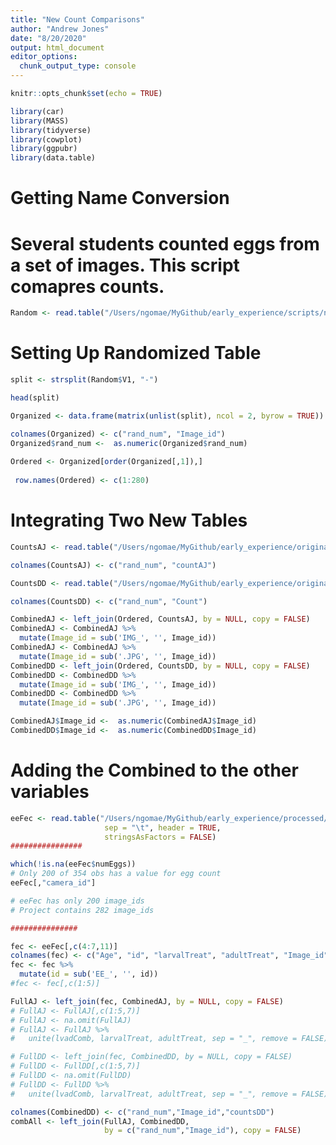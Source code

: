 ```yaml
---
title: "New Count Comparisons"
author: "Andrew Jones"
date: "8/20/2020"
output: html_document
editor_options: 
  chunk_output_type: console
---
```


```r
knitr::opts_chunk$set(echo = TRUE)
```


```r
library(car)
library(MASS)
library(tidyverse)
library(cowplot)
library(ggpubr)
library(data.table)
```

# Getting Name Conversion
# Several students counted eggs from a set of images. This script comapres counts.

```r
Random <- read.table("/Users/ngomae/MyGithub/early_experience/scripts/name_conversion.txt", header = FALSE,stringsAsFactors = FALSE)

```

# Setting Up Randomized Table 

```r
split <- strsplit(Random$V1, "-")

head(split)

Organized <- data.frame(matrix(unlist(split), ncol = 2, byrow = TRUE))

colnames(Organized) <- c("rand_num", "Image_id")
Organized$rand_num <-  as.numeric(Organized$rand_num)
 
Ordered <- Organized[order(Organized[,1]),]
 
 row.names(Ordered) <- c(1:280)
```

# Integrating Two New Tables

```r
CountsAJ <- read.table("/Users/ngomae/MyGithub/early_experience/original/ee_temp_Values_Sheet_AJ.txt", header = FALSE,stringsAsFactors = FALSE)

colnames(CountsAJ) <- c("rand_num", "countAJ")

CountsDD <- read.table("/Users/ngomae/MyGithub/early_experience/original/EE_counts_DD.txt", header = FALSE,stringsAsFactors = FALSE)

colnames(CountsDD) <- c("rand_num", "Count")

CombinedAJ <- left_join(Ordered, CountsAJ, by = NULL, copy = FALSE)
CombinedAJ <- CombinedAJ %>% 
  mutate(Image_id = sub('IMG_', '', Image_id))
CombinedAJ <- CombinedAJ %>% 
  mutate(Image_id = sub('.JPG', '', Image_id))
CombinedDD <- left_join(Ordered, CountsDD, by = NULL, copy = FALSE)
CombinedDD <- CombinedDD %>% 
  mutate(Image_id = sub('IMG_', '', Image_id))
CombinedDD <- CombinedDD %>% 
  mutate(Image_id = sub('.JPG', '', Image_id))

CombinedAJ$Image_id <-  as.numeric(CombinedAJ$Image_id)
CombinedDD$Image_id <-  as.numeric(CombinedDD$Image_id)
```

# Adding the Combined to the other variables

```r
eeFec <- read.table("/Users/ngomae/MyGithub/early_experience/processed/Early_Experience_LiFec.txt",
                     sep = "\t", header = TRUE,
                     stringsAsFactors = FALSE) 
################

which(!is.na(eeFec$numEggs))
# Only 200 of 354 obs has a value for egg count
eeFec[,"camera_id"]

# eeFec has only 200 image_ids
# Project contains 282 image_ids

###############

fec <- eeFec[,c(4:7,11)]
colnames(fec) <- c("Age", "id", "larvalTreat", "adultTreat", "Image_id")
fec <- fec %>% 
  mutate(id = sub('EE_', '', id))
#fec <- fec[,c(1:5)]

FullAJ <- left_join(fec, CombinedAJ, by = NULL, copy = FALSE)
# FullAJ <- FullAJ[,c(1:5,7)]
# FullAJ <- na.omit(FullAJ)
# FullAJ <- FullAJ %>%
#   unite(lvadComb, larvalTreat, adultTreat, sep = "_", remove = FALSE)

# FullDD <- left_join(fec, CombinedDD, by = NULL, copy = FALSE)
# FullDD <- FullDD[,c(1:5,7)]
# FullDD <- na.omit(FullDD)
# FullDD <- FullDD %>%
#   unite(lvadComb, larvalTreat, adultTreat, sep = "_", remove = FALSE)

colnames(CombinedDD) <- c("rand_num","Image_id","countsDD")
combAll <- left_join(FullAJ, CombinedDD, 
                     by = c("rand_num","Image_id"), copy = FALSE)
```


